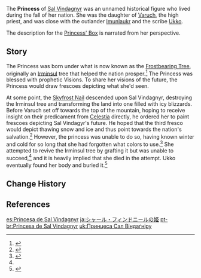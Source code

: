 {{Character Infobox
|type             = Mentioned
|deceased         = Past
|region           = Mondstadt

|affiliation      = Sal Vindagnyr
|father           = Varuch
}}
The '''Princess''' of [[Sal Vindagnyr]] was an unnamed historical figure who lived during the fall of her nation. She was the daughter of [[Varuch]], the high priest, and was close with the outlander [[Imunlaukr]] and the scribe [[Ukko]].

The description for the [[Princess' Box]] is narrated from her perspective.

==Story==
The Princess was born under what is now known as the [[Frostbearing Tree]], originally an [[Irminsul]] tree that helped the nation prosper.<ref name="Frostbearer">{{Ref/Weapon|Frostbearer}}</ref> The Princess was blessed with prophetic Visions. To share her visions of the future, the Princess would draw frescoes depicting what she'd seen.

At some point, the [[Skyfrost Nail]] descended upon Sal Vindagnyr, destroying the Irminsul tree and transforming the land into one filled with icy blizzards. Before Varuch set off towards the top of the mountain, hoping to receive insight on their predicament from [[Celestia]] directly, he ordered her to paint frescoes depicting Sal Vindagyr's future. He hoped that the third fresco would depict thawing snow and ice and thus point towards the nation's salvation.<ref>{{Ref/Item|Priest's Box}}</ref> However, the princess was unable to do so, having known winter and cold for so long that she had forgotten what colors to use.<ref>{{Ref/Item|Princess' Box}}</ref> She attempted to revive the Irminsul tree by grafting it but was unable to succeed,<ref name="Frostbearer" /> and it is heavily implied that she died in the attempt. Ukko eventually found her body and buried it.<ref>{{Ref/HEO|Dragonspine's Glacial Secret}}</ref>

==Change History==
{{Change History|introduced=1.2}}

==References==
{{Reflist}}

[[es:Princesa de Sal Vindagnyr]]
[[ja:シャール・フィンドニールの姫]]
[[pt-br:Princesa de Sal Vindagnyr]]
[[uk:Принцеса Сал Віндаґніру]]